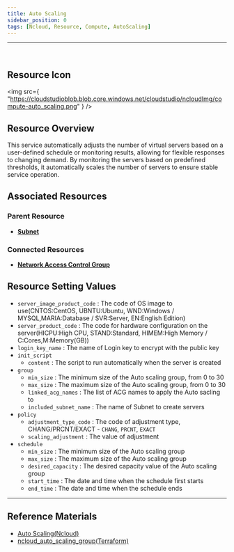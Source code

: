 ```yaml
---
title: Auto Scaling
sidebar_position: 0
tags: [Ncloud, Resource, Compute, AutoScaling]
---
```


<hr />
<br />

## Resource Icon

<img
    src={
        "https://cloudstudioblob.blob.core.windows.net/cloudstudio/ncloudImg/compute-auto_scaling.png"
    }
/>

## Resource Overview

This service automatically adjusts the number of virtual servers based on a user-defined schedule or monitoring results, allowing for flexible responses to changing demand. By monitoring the servers based on predefined thresholds, it automatically scales the number of servers to ensure stable service operation.

## Associated Resources

### Parent Resource

-   [**Subnet**](https://docs.cstudio.app/en/docs/resource/ncloud/Networking/Subnet)

### Connected Resources

-   [**Network Access Control Group**](https://docs.cstudio.app/en/en/docs/resource/ncloud/Security/AccessControlGroupp)

## Resource Setting Values

-   `server_image_product_code` : The code of OS image to use(CNTOS:CentOS, UBNTU:Ubuntu, WND:Windows / MYSQL,MARIA:Database / SVR:Server, EN:English Edition)
-   `server_product_code` : The code for hardware configuration on the server(HICPU:High CPU, STAND:Standard, HIMEM:High Memory / C:Cores,M:Memory(GB))
-   `login_key_name` : The name of Login key to encrypt with the public key
-   `init_script`
    -   `content` : The script to run automatically when the server is created
-   `group`
    -   `min_size` : The minimum size of the Auto scaling group, from 0 to 30
    -   `max_size` : The maximum size of the Auto scaling group, from 0 to 30
    -   `linked_acg_names` : The list of ACG names to apply the Auto sacling to
    -   `included_subnet_name` : The name of Subnet to create servers
-   `policy`
    -   `adjustment_type_code` : The code of adjustment type, CHANG/PRCNT/EXACT - `CHANG`, `PRCNT`, `EXACT`
    -   `scaling_adjustment` : The value of adjustment
-   `schedule`
    -   `min_size` : The minimum size of the Auto scaling group
    -   `max_size` : The maximum size of the Auto scaling group
    -   `desired_capacity` : The desired capacity value of the Auto scaling group
    -   `start_time` : The date and time when the schedule first starts
    -   `end_time` : The date and time when the schedule ends

---

## Reference Materials

-   [Auto Scaling(Ncloud)](https://www.ncloud.com/product/compute/autoScaling)
-   [ncloud_auto_scaling_group(Terraform)](https://registry.terraform.io/providers/NaverCloudPlatform/ncloud/latest/en/docs/resources/auto_scaling_group)
